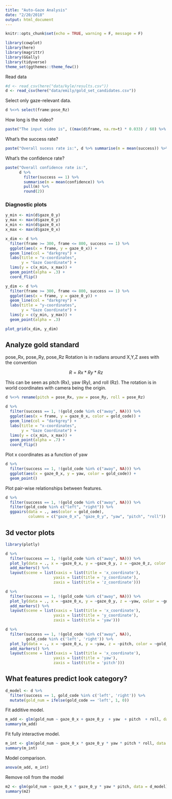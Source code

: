 ```yaml
---
title: "Auto-Gaze Analysis"
date: "2/20/2018"
output: html_document
---
```


```r
knitr::opts_chunk$set(echo = TRUE, warning = F, message = F)
```

```r
library(cowplot)
library(here)
library(magrittr)
library(GGally)
library(tidyverse)
theme_set(ggthemes::theme_few())
```

Read data

```r
#d <- read_csv(here("data/kyle/results.csv"))
d <- read_csv(here("data/emily/gold_set_candidates.csv"))
```

Select only gaze-relevant data.

```r
d %<>% select(frame:pose_Rz)
```

How long is the video?

```r
paste("The input video is", ((max(d$frame, na.rm=t) * 0.033) / 60) %>% round(2), "minutes")
```

What's the success rate?

```r
paste("Overall sucess rate is:", d %>% summarise(m = mean(success)) %>% pull(m) %>% round(2))
```

What's the confidence rate?

```r
paste("Overall confidence rate is:", 
      d %>% 
        filter(success == 1) %>% 
        summarise(m = mean(confidence)) %>%
        pull(m) %>% 
        round(2))
```

### Diagnostic plots

```r
y_min <- min(d$gaze_0_y)
y_max <- max(d$gaze_0_y)
x_min <- min(d$gaze_0_x)
x_max <- max(d$gaze_0_x)

x_dim <- d %>% 
  filter(frame >= 300, frame <= 800, success == 1) %>% 
  ggplot(aes(x = frame, y = gaze_0_x)) + 
  geom_line(col = "darkgrey") + 
  labs(title = "x-coordinates",
       y = "Gaze Coordinate") + 
  lims(y = c(x_min, x_max)) + 
  geom_point(alpha = .3) +
  coord_flip()

y_dim <- d %>% 
  filter(frame >= 300, frame <= 800, success == 1) %>% 
  ggplot(aes(x = frame, y = gaze_0_y)) + 
  geom_line(col = "darkgrey") + 
  labs(title = "y-coordinates",
       y = "Gaze Coordinate") + 
  lims(y = c(y_min, y_max)) + 
  geom_point(alpha = .3)

plot_grid(x_dim, y_dim)
```

## Analyze gold standard

pose_Rx, pose_Ry, pose_Rz Rotation is in radians around X,Y,Z axes with the convention 

$$ R = Rx * Ry * Rz $$ 

This can be seen as pitch (Rx), yaw (Ry), and roll (Rz). The rotation is in world coordinates with camera being the origin.

```r
d %<>% rename(pitch = pose_Rx, yaw = pose_Ry, roll = pose_Rz)
```

```r
d %>% 
  filter(success == 1, !(gold_code %in% c("away", NA))) %>% 
  ggplot(aes(x = frame, y = gaze_0_x, color = gold_code)) + 
  geom_line(col = "darkgrey") + 
  labs(title = "x-coordinates",
       y = "Gaze Coordinate") + 
  lims(y = c(x_min, x_max)) + 
  geom_point(alpha = .7) +
  coord_flip()
```

Plot x coordinates as a function of yaw

```r
d %>% 
  filter(success == 1, !(gold_code %in% c("away", NA))) %>% 
  ggplot(aes(x = gaze_0_x, y = yaw, color = gold_code)) + 
  geom_point() 
```

Plot pair-wise relationships between features.

```r
d %>% 
  filter(success == 1, !(gold_code %in% c("away", NA))) %>% 
  filter(gold_code %in% c("left", "right")) %>% 
  ggpairs(data = ., aes(color = gold_code),
          columns = c("gaze_0_x", "gaze_0_y", "yaw", "pitch", "roll"))
```

## 3d vector plots

```r
library(plotly)

d %>% 
  filter(success == 1, !(gold_code %in% c("away", NA))) %>% 
  plot_ly(data = ., x = ~gaze_0_x, y = ~gaze_0_y, z = ~gaze_0_z, color = ~gold_code) %>%
  add_markers() %>%
  layout(scene = list(xaxis = list(title = 'x_coordinate'),
                     yaxis = list(title = 'y_coordinate'),
                     zaxis = list(title = 'z_coordinate')))
```

```r
d %>% 
  filter(success == 1, !(gold_code %in% c("away", NA))) %>% 
  plot_ly(data = ., x = ~gaze_0_x, y = ~gaze_0_y, z = ~yaw, color = ~gold_code) %>%
  add_markers() %>%
  layout(scene = list(xaxis = list(title = 'x_coordinate'),
                     yaxis = list(title = 'y_coordinate'),
                     zaxis = list(title = 'yaw')))
```


```r
d %>% 
  filter(success == 1, !(gold_code %in% c("away", NA)),
         gold_code %in% c('left', 'right')) %>% 
  plot_ly(data = ., x = ~gaze_0_x, y = ~yaw, z = ~pitch, color = ~gold_code) %>%
  add_markers() %>%
  layout(scene = list(xaxis = list(title = 'x_coordinate'),
                     yaxis = list(title = 'yaw'),
                     zaxis = list(title = 'pitch')))
```

## What features predict look category?

```r
d_model <- d %>% 
  filter(success == 1, gold_code %in% c('left', 'right')) %>% 
  mutate(gold_num = ifelse(gold_code == 'left', 1, 0))
```


Fit additive model.

```r
m_add <- glm(gold_num ~ gaze_0_x + gaze_0_y  + yaw  + pitch  + roll, data = d_model)
summary(m_add)
```

Fit fully interactive model.

```r
m_int <- glm(gold_num ~ gaze_0_x * gaze_0_y * yaw * pitch * roll, data = d_model)
summary(m_int)
```

Model comparison. 

```r
anova(m_add, m_int)
```

Remove roll from the model

```r
m2 <- glm(gold_num ~ gaze_0_x * gaze_0_y * yaw * pitch, data = d_model)
summary(m2)
```








